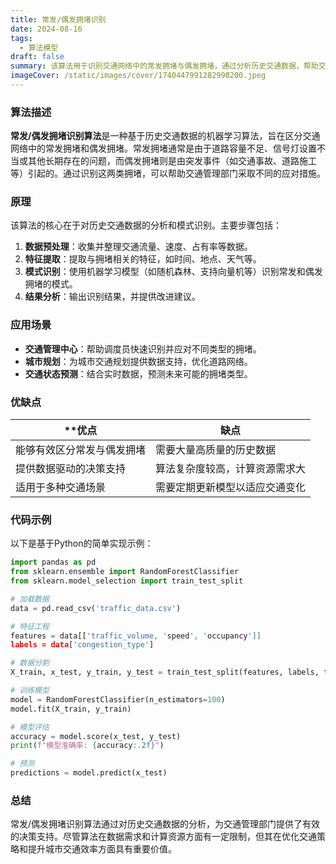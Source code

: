 ```yaml
---
title: 常发/偶发拥堵识别
date: 2024-08-16
tags:
  - 算法模型
draft: false
summary: 该算法用于识别交通网络中的常发拥堵与偶发拥堵，通过分析历史交通数据，帮助交通管理部门优化交通策略。
imageCover: /static/images/cover/1740447991282998200.jpeg
---
```


### 算法描述

**常发/偶发拥堵识别算法**是一种基于历史交通数据的机器学习算法，旨在区分交通网络中的常发拥堵和偶发拥堵。常发拥堵通常是由于道路容量不足、信号灯设置不当或其他长期存在的问题，而偶发拥堵则是由突发事件（如交通事故、道路施工等）引起的。通过识别这两类拥堵，可以帮助交通管理部门采取不同的应对措施。

### 原理

该算法的核心在于对历史交通数据的分析和模式识别。主要步骤包括：

1. **数据预处理**：收集并整理交通流量、速度、占有率等数据。
2. **特征提取**：提取与拥堵相关的特征，如时间、地点、天气等。
3. **模式识别**：使用机器学习模型（如随机森林、支持向量机等）识别常发和偶发拥堵的模式。
4. **结果分析**：输出识别结果，并提供改进建议。

### 应用场景

- **交通管理中心**：帮助调度员快速识别并应对不同类型的拥堵。
- **城市规划**：为城市交通规划提供数据支持，优化道路网络。
- **交通状态预测**：结合实时数据，预测未来可能的拥堵类型。

### 优缺点

| \*\*优点                   | **缺点**                       |
| -------------------------- | ------------------------------ |
| 能够有效区分常发与偶发拥堵 | 需要大量高质量的历史数据       |
| 提供数据驱动的决策支持     | 算法复杂度较高，计算资源需求大 |
| 适用于多种交通场景         | 需要定期更新模型以适应交通变化 |

### 代码示例

以下是基于Python的简单实现示例：

```python
import pandas as pd
from sklearn.ensemble import RandomForestClassifier
from sklearn.model_selection import train_test_split

# 加载数据
data = pd.read_csv('traffic_data.csv')

# 特征工程
features = data[['traffic_volume, 'speed', 'occupancy']]
labels = data['congestion_type']

# 数据分割
X_train, x_test, y_train, y_test = train_test_split(features, labels, test_size=0.2)

# 训练模型
model = RandomForestClassifier(n_estimators=100)
model.fit(X_train, y_train)

# 模型评估
accuracy = model.score(x_test, y_test)
print(f"模型准确率: {accuracy:.2f}")

# 预测
predictions = model.predict(x_test)
```

### 总结

常发/偶发拥堵识别算法通过对历史交通数据的分析，为交通管理部门提供了有效的决策支持。尽管算法在数据需求和计算资源方面有一定限制，但其在优化交通策略和提升城市交通效率方面具有重要价值。
